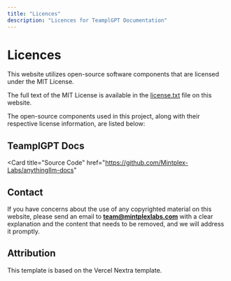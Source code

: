 ```yaml
---
title: "Licences"
description: "Licences for TeamplGPT Documentation"
---
```



# Licences

This website utilizes open-source software components that are licensed under the MIT License.

The full text of the MIT License is available in the [license.txt](/licence.txt) file on this website.

The open-source components used in this project, along with their respective license information, are listed below:

## TeamplGPT Docs

<Cards>
  <Card title="Website" href="https://docs.anythingllm.com">
  </Card>

<Card
  title="Source Code"
  href="https://github.com/Mintplex-Labs/anythingllm-docs"
></Card>

  <Card title="License (MIT)" href="https://github.com/Mintplex-Labs/anythingllm-docs/blob/main/LICENSE">
  </Card>
</Cards>

## Contact

If you have concerns about the use of any copyrighted material on this website, please send an email to **team@mintplexlabs.com** with a clear explanation and the content that needs to be removed, and we will address it promptly.

## Attribution

This template is based on the Vercel Nextra template.

